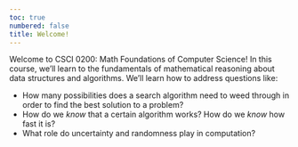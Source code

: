 ```yaml
---
toc: true
numbered: false
title: Welcome! 
---
```



Welcome to CSCI 0200: Math Foundations of Computer Science! In this course, we'll learn to the fundamentals of mathematical reasoning about data structures and algorithms. We'll learn how to address questions like: 

- How many possibilities does a search algorithm need to weed through in order to find the best solution to a problem?
- How do we *know* that a certain algorithm works? How do we *know* how fast it is? 
- What role do uncertainty and randomness play in computation? 



